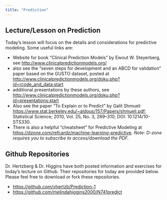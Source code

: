```yaml
---
title: "Prediction"
---
```


## Lecture/Lesson on Prediction

Today's lesson will focus on the details and considerations for predictive modeling. Some useful links are:

* Website for book "Clinical Prediction Models" by Ewout W. Steyerberg, see [http://www.clinicalpredictionmodels.org/](http://www.clinicalpredictionmodels.org/)
* also see the "seven steps for development and an ABCD for validation" paper based on the GUSTO dataset, posted at [http://www.clinicalpredictionmodels.org/doku.php?id=rcode_and_data:start](http://www.clinicalpredictionmodels.org/doku.php?id=rcode_and_data:start)
* additional presentations by these authors, see [http://www.clinicalpredictionmodels.org/doku.php?id=presentations:start](http://www.clinicalpredictionmodels.org/doku.php?id=presentations:start)
* Also see the paper "To Explain or to Predict" by Galit Shmueli [https://www.stat.berkeley.edu/~aldous/157/Papers/shmueli.pdf](https://www.stat.berkeley.edu/~aldous/157/Papers/shmueli.pdf); Statistical Science; 2010, Vol. 25, No. 3, 289–310; DOI: 10.1214/10-STS330.
* There is also a helpful "cheatsheet" for Predictive Modeling at [https://dzone.com/refcardz/machine-learning-predictive](https://dzone.com/refcardz/machine-learning-predictive). _Note: D-zone requires you to subscribe to access/download the PDF._

## Github Repositories

Dr. Hertzberg & Dr. Higgins have both posted information and exercises for today's lecture on Github. Their repositories for today are provided below. Please feel free to download or fork these repositories.

* [https://github.com/vhertzb/Prediction-1](https://github.com/vhertzb/Prediction-1)
* [https://github.com/melindahiggins2000/N741predict](https://github.com/melindahiggins2000/N741predict)


